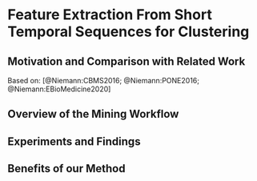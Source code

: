 # Feature Extraction From Short Temporal Sequences for Clustering {#diabfoot}

## Motivation and Comparison with Related Work

Based on: [@Niemann:CBMS2016; @Niemann:PONE2016; @Niemann:EBioMedicine2020]

## Overview of the Mining Workflow

## Experiments and Findings

## Benefits of our Method
